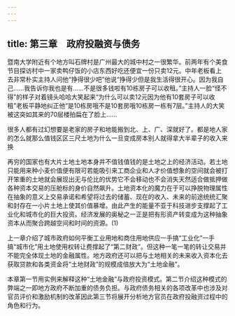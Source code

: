```yaml
---
---
---
```

title: 第三章　政府投融资与债务
---




暨南大学附近有个地方叫石牌村是广州最大的城中村之一很繁华。前两年有个美食节目探访村中一家卖鸭仔饭的小店东西好吃还便宜一份只卖12元。中年老板看上去非常朴实主持人问他“挣得很少吧”他说“挣得少但是我生活得很开心。因为我自己……我告诉你我也是有……不是很多钱啦有10栋房子可以收租。”主持人一脸“怪不得”的样子对着镜头哈哈大笑起来“为什么可以卖12元因为他有10套房子可以收租”老板平静地纠正他“是10栋房哦不是10套房哦10栋房一栋有7层。”主持人的大笑被这突如其来的70层楼拍扁在了脸上……

很多人都有过幻想要是老家的房子和地能搬到北、上、广、深就好了。都是地人家的怎么就那么值钱区区三尺土地为什么一旦变成房本别人就得拿大半辈子的收入来换

再穷的国家也有大片土地土地本身并不值钱值钱的是土地之上的经济活动。若土地只能用来种小麦价值便有限可若能吸引来工商企业和人才价值想象的空间就会被打开笨重的土地就会展现出无与伦比的优势它不会移动也不会消失天然适合做抵押做各种资本交易的压舱标的身价自然飙升。土地资本化的魔力在于可以挣脱物理属性在抽象的意义上交易承诺和希望将过去的储蓄、现在的收入、未来的前途统统汇聚和封存在一小片土地上使其价值暴增。由此产生的能量不亚于科技进步支撑起了工业化和城市化的巨大投资。经济发展的奥秘之一正是把有形资产转变成为这种抽象资本从而聚合跨越空间和时间的资源。(1)

上一章介绍了城市政府如何平衡工业用地和商住用地供应一手搞“工业化”一手搞“城市化”用土地使用权转让费撑起了“第二财政”。但这种一笔一笔的转让交易并不能完全体现土地的金融属性。地方政府还可以把与土地相关的未来收入资本化去获取贷款和各类资金将“土地财政”的规模成倍放大为“土地金融”。

本章第一节用实例来解释这种“土地金融”与政府投资模式。第二节介绍这种模式的弊端之一即地方政府不断加重的债务负担。与政府债务相关的各项改革中也涉及对官员评价和激励机制的改革因此第三节将展开分析地方官员在政府投融资过程中的角色和行为。